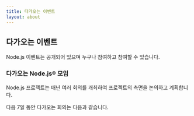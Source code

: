 ```yaml
---
title: 다가오는 이벤트
layout: about
---
```


## 다가오는 이벤트

Node.js 이벤트는 공개되어 있으며 누구나 참여하고 참여할 수 있습니다.

### 다가오는 Node.js® 모임

Node.js 프로젝트는 매년 여러 회의를 개최하여 프로젝트의 측면을 논의하고 계획합니다.

다음 7일 동안 다가오는 회의는 다음과 같습니다.

<UpcomingMeetings />
